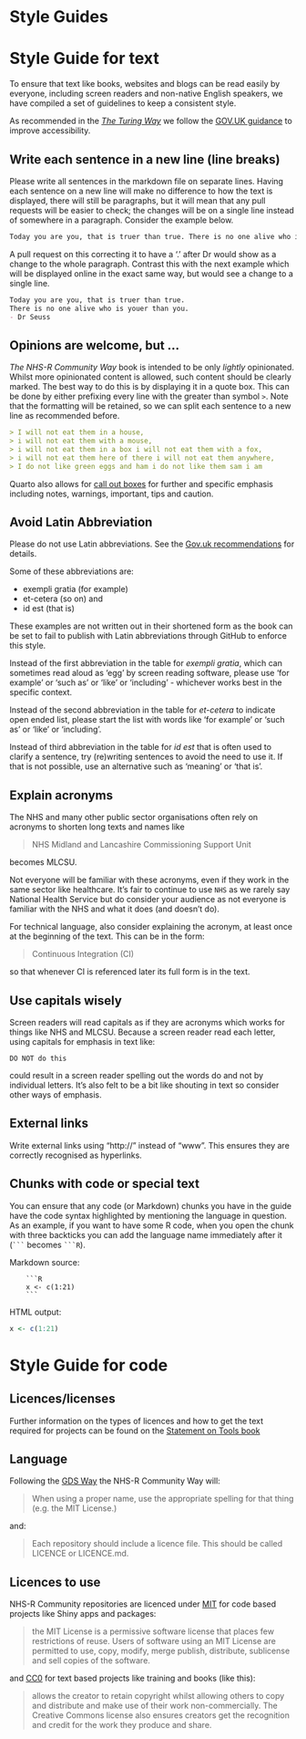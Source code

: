 # Style Guides {.unnumbered}

# Style Guide for text

To ensure that text like books, websites and blogs can be read easily by everyone, including screen readers and non-native English speakers, we have compiled a set of guidelines to keep a consistent style.

As recommended in the [_The Turing Way_](https://the-turing-way.netlify.app/community-handbook/style.html#) we follow the [GOV.UK guidance](https://www.gov.uk/guidance/content-design/writing-for-gov-uk) to improve accessibility.

## Write each sentence in a new line (line breaks)

Please write all sentences in the markdown file on separate lines.
Having each sentence on a new line will make no difference to how the text is displayed, there will still be paragraphs, but it will mean that any pull requests will be easier to check; the changes will be on a single line instead of somewhere in a paragraph.
Consider the example below.

 ```markdown
Today you are you, that is truer than true. There is no one alive who is youer than you. - Dr Seuss
```

A pull request on this correcting it to have a ‘.’ after Dr would show as a change to the whole paragraph.
Contrast this with the next example which will be displayed online in the exact same way, but would see a change to a single line.

 ```markdown
Today you are you, that is truer than true.
There is no one alive who is youer than you.
- Dr Seuss
```

## Opinions are welcome, but ...

_The NHS-R Community Way_ book is intended to be only *lightly* opinionated.
Whilst more opinionated content is allowed, such content should be clearly marked.
The best way to do this is by displaying it in a quote box.
This can be done by either prefixing every line with the greater than symbol `>`.
Note that the formatting will be retained, so we can split each sentence to a new line as recommended before.

```markdown
> I will not eat them in a house,
> i will not eat them with a mouse,
> i will not eat them in a box i will not eat them with a fox,
> i will not eat them here of there i will not eat them anywhere,
> I do not like green eggs and ham i do not like them sam i am
```

Quarto also allows for [call out boxes](https://quarto.org/docs/authoring/callouts.html) for further and specific emphasis including notes, warnings, important, tips and caution.

## Avoid Latin Abbreviation

Please do not use Latin abbreviations.
See the [Gov.uk recommendations](https://www.gov.uk/guidance/style-guide/a-to-z-of-gov-uk-style) for details.

Some of these abbreviations are:

* exempli gratia (for example)
* et-cetera (so on) and 
* id est (that is)

These examples are not written out in their shortened form as the book can be set to fail to publish with Latin abbreviations through GitHub to enforce this style.

Instead of the first abbreviation in the table for *exempli gratia*, which can sometimes read aloud as ‘egg’ by screen reading software, please use ‘for example’ or ‘such as’ or ‘like’ or ‘including’ - whichever works best in the specific context.

Instead of the second abbreviation in the table for *et-cetera* to indicate open ended list, please start the list with words like ‘for example’ or ‘such as’ or ‘like’ or ‘including’.

Instead of third abbreviation in the table for *id est* that is often used to clarify a sentence, try (re)writing sentences to avoid the need to use it.
If that is not possible, use an alternative such as ‘meaning’ or ‘that is’.

## Explain acronyms

The NHS and many other public sector organisations often rely on acronyms to shorten long texts and names like 

> NHS Midland and Lancashire Commissioning Support Unit 

becomes MLCSU.

Not everyone will be familiar with these acronyms, even if they work in the same sector like healthcare. 
It's fair to continue to use `NHS` as we rarely say National Health Service but do consider your audience as not everyone is familiar with the NHS and what it does (and doesn't do).

For technical language, also consider explaining the acronym, at least once at the beginning of the text.
This can be in the form:

> Continuous Integration (CI)

so that whenever CI is referenced later its full form is in the text.

## Use capitals wisely

Screen readers will read capitals as if they are acronyms which works for things like NHS and MLCSU.
Because a screen reader read each letter, using capitals for emphasis in text like:

```
DO NOT do this
```
could result in a screen reader spelling out the words do and not by individual letters.
It's also felt to be a bit like shouting in text so consider other ways of emphasis.

## External links

Write external links using "http://" instead of "www". This ensures they are correctly recognised as hyperlinks.

## Chunks with code or special text

You can ensure that any code (or Markdown) chunks you have in the guide have the code syntax highlighted by mentioning the language in question.
As an example, if you want to have some R code, when you open the chunk with three backticks you can add the language name immediately after it (<code>\`\`\`</code> becomes <code>\`\`\`R</code>).

Markdown source:

```
    ```R
    x <- c(1:21)
    ```
```

HTML output:

```R
x <- c(1:21)
```

# Style Guide for code

## Licences/licenses

Further information on the types of licences and how to get the text required for projects can be found on the [Statement on Tools book](https://nhs-r-community.github.io/statements-on-tools/open-code-in-the-nhs.html#licenceslicenses) 

## Language

Following the [GDS Way](https://gds-way.cloudapps.digital/manuals/licensing.html#language) the NHS-R Community Way will:

>When using a proper name, use the appropriate spelling for that thing (e.g. the MIT License.)

and:

> Each repository should include a licence file. This should be called LICENCE or LICENCE.md.

## Licences to use

NHS-R Community repositories are licenced under [MIT](https://pitt.libguides.com/openlicensing/MIT#:~:text=Like%20the%20Apache%202.0%2C%20and,sell%20copies%20of%20the%20software.) for code based projects like Shiny apps and packages:

>the MIT License is a permissive software license that places few restrictions of reuse. Users of software using an MIT License are permitted to use, copy, modify, merge publish, distribute, sublicense and sell copies of the software.

and [CC0](https://creativecommons.org/publicdomain/zero/1.0/) for text based projects like training and books (like this):

>allows the creator to retain copyright whilst allowing others to copy and distribute and make use of their work non-commercially. The Creative Commons license also ensures creators get the recognition and credit for the work they produce and share.